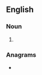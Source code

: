 {{also|romàntics}}
==English==

===Noun===
{{head|en|noun form}}

# {{plural of|romantic|lang=en}}

===Anagrams===
* {{anagrams|en|a=acimnorst|narcotism|romancist}}